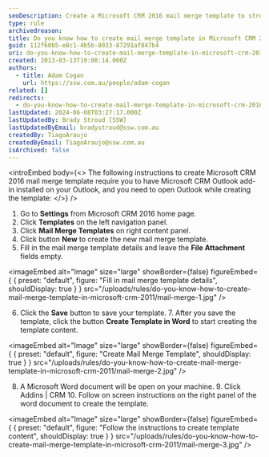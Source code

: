 ```yaml
---
seoDescription: Create a Microsoft CRM 2016 mail merge template to streamline your marketing efforts and boost productivity.
type: rule
archivedreason:
title: Do you know how to create mail merge template in Microsoft CRM 2016?
guid: 112f60b5-e8c1-4b5b-8033-87291af847b4
uri: do-you-know-how-to-create-mail-merge-template-in-microsoft-crm-2011
created: 2013-03-13T19:08:14.000Z
authors:
  - title: Adam Cogan
    url: https://ssw.com.au/people/adam-cogan
related: []
redirects:
  - do-you-know-how-to-create-mail-merge-template-in-microsoft-crm-2016
lastUpdated: 2024-06-08T03:27:17.000Z
lastUpdatedBy: Brady Stroud [SSW]
lastUpdatedByEmail: bradystroud@ssw.com.au
createdBy: TiagoAraujo
createdByEmail: TiagoAraujo@ssw.com.au
isArchived: false
---
```


<introEmbed
  body={<>
The following instructions to create Microsoft CRM 2016 mail merge template require you to have Microsoft CRM Outlook add-in installed on your Outlook, and you need to open Outlook while creating the template:
  </>}
/>
1. Go to
   **Settings** from Microsoft CRM 2016 home page.
2. Click
   **Templates** on the left navigation panel.
3. Click
   **Mail Merge Templates** on right content panel.
4. Click button
   **New** to create the new mail merge template.
5. Fill in the mail merge template details and leave the
   **File Attachment** fields empty.


<imageEmbed
  alt="Image"
  size="large"
  showBorder={false}
  figureEmbed={ {
    preset: "default",
    figure: "Fill in mail merge template details",
    shouldDisplay: true
  } }
  src="/uploads/rules/do-you-know-how-to-create-mail-merge-template-in-microsoft-crm-2011/mail-merge-1.jpg"
/>

6. Click the
**Save** button to save your template. 7. After you save the template, click the button
**Create Template in Word** to start creating the template content.


<imageEmbed
  alt="Image"
  size="large"
  showBorder={false}
  figureEmbed={ {
    preset: "default",
    figure: "Create Mail Merge Template",
    shouldDisplay: true
  } }
  src="/uploads/rules/do-you-know-how-to-create-mail-merge-template-in-microsoft-crm-2011/mail-merge-2.jpg"
/>

8. A Microsoft Word document will be open on your machine. 9. Click Addins | CRM 10. Follow on screen instructions on the right panel of the word document to create the template.


<imageEmbed
  alt="Image"
  size="large"
  showBorder={false}
  figureEmbed={ {
    preset: "default",
    figure: "Follow the instructions to create template content",
    shouldDisplay: true
  } }
  src="/uploads/rules/do-you-know-how-to-create-mail-merge-template-in-microsoft-crm-2011/mail-merge-3.jpg"
/>
